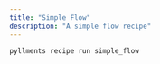 ```yaml
---
title: "Simple Flow"
description: "A simple flow recipe"
---
```


```bash
pyllments recipe run simple_flow
```